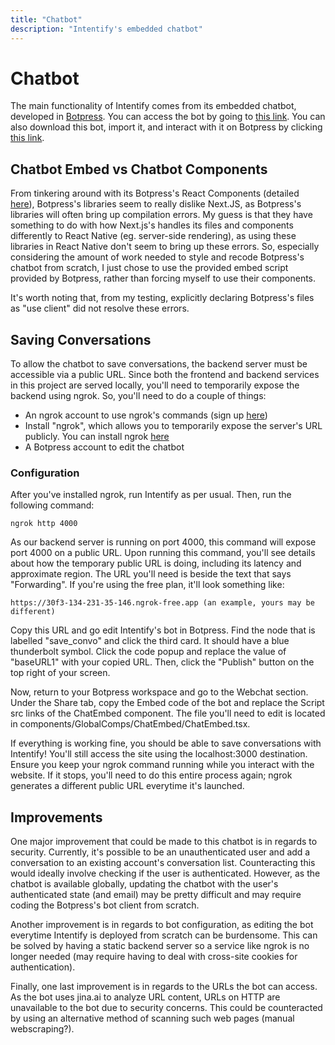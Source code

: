 ```yaml
---
title: "Chatbot"
description: "Intentify's embedded chatbot"
---
```

# Chatbot
The main functionality of Intentify comes from its embedded chatbot, developed in [Botpress](https://botpress.com/). You can access the bot
by going to [this link](https://cdn.botpress.cloud/webchat/v2.2/shareable.html?configUrl=https://files.bpcontent.cloud/2024/11/26/21/20241126213006-5BKMDW08.json).
You can also download this bot, import it, and interact with it on Botpress by clicking [this link](https://drive.google.com/file/d/19aRvci2Y5_WK3khd3-unct-RKJNP-1f6/view?usp=drive_link).

## Chatbot Embed vs Chatbot Components
From tinkering around with its Botpress's React Components (detailed [here](https://botpress.com/docs/react-js)), Botpress's libraries seem to really dislike
Next.JS, as Botpress's libraries will often bring up compilation errors. My guess is that they have something to do with how Next.js's handles its files and components differently
to React Native (eg. server-side rendering), as using these libraries in React Native don't seem to bring up these errors.
So, especially considering the amount of work needed to style and recode Botpress's chatbot from scratch, I just chose to use the provided embed script provided by Botpress,
rather than forcing myself to use their components.

It's worth noting that, from my testing, explicitly declaring Botpress's files as "use client" did not resolve these errors.

## Saving Conversations
To allow the chatbot to save conversations, the backend server must be accessible via a public URL. Since both the frontend and backend services in this project are served locally, 
you'll need to temporarily expose the backend using ngrok. So, you'll need to do a couple of things:

- An ngrok account to use ngrok's commands (sign up [here](https://ngrok.com/))
- Install "ngrok", which allows you to temporarily expose the server's URL publicly. You can install ngrok [here](https://download.ngrok.com)
- A Botpress account to edit the chatbot

### Configuration
After you've installed ngrok, run Intentify as per usual. Then, run the following command:
```
ngrok http 4000
```
As our backend server is running on port 4000, this command will expose port 4000 on a public URL. Upon running this command, you'll see details about
how the temporary public URL is doing, including its latency and approximate region. The URL you'll need is beside the text that says "Forwarding". If you're
using the free plan, it'll look something like:
```
https://30f3-134-231-35-146.ngrok-free.app (an example, yours may be different)
```
Copy this URL and go edit Intentify's bot in Botpress. Find the node that is labelled "save_convo" and click the third card. It should have a blue thunderbolt
symbol. Click the code popup and replace the value of "baseURL1" with your copied URL. Then, click the "Publish" button on the top right of your screen.

Now, return to your Botpress workspace and go to the Webchat section. Under the Share tab, copy the Embed code of the bot and replace the Script src links of the
ChatEmbed component. The file you'll need to edit is located in components/GlobalComps/ChatEmbed/ChatEmbed.tsx.

If everything is working fine, you should be able to save conversations with Intentify! You'll still access the site using the localhost:3000 destination.
Ensure you keep your ngrok command running while you interact with the
website. If it stops, you'll need to do this entire process again; ngrok generates a different public URL everytime it's launched.

## Improvements
One major improvement that could be made to this chatbot is in regards to security. Currently, it's possible to be an unauthenticated user and add a conversation
to an existing account's conversation list. Counteracting this would ideally involve checking if the user is authenticated. However, as the chatbot is available
globally, updating the chatbot with the user's authenticated state (and email) may be pretty difficult and may require coding the Botpress's bot client
from scratch.

Another improvement is in regards to bot configuration, as editing the bot everytime Intentify is deployed from scratch can be burdensome. This can be
solved by having a static backend server so a service like ngrok is no longer needed (may require having to deal with cross-site cookies for authentication).

Finally, one last improvement is in regards to the URLs the bot can access. As the bot uses jina.ai to analyze URL content, URLs on HTTP are unavailable
to the bot due to security concerns. This could be counteracted by using an alternative method of scanning such web pages (manual webscraping?).